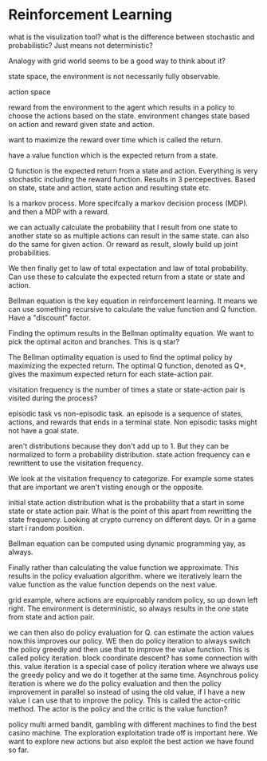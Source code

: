 # Reinforcement Learning

what is the visulization tool? what is the difference between stochastic and probabilistic? Just means not deterministic?

Analogy with grid world seems to be a good way to think about it?

state space, the environment is not necessarily fully observable.

action space

reward from the environment to the agent which results in a policy to choose the actions based on the state. environment changes state based on action and reward given state and action.

want to maximize the reward over time which is called the return.

have a value function which is the expected return from a state.

Q function is the expected return from a state and action. Everything is very stochastic including the reward function. Results in 3 percepectives. Based on state, state and action, state action and resulting state etc.

Is a markov process. More specifcally a markov decision process (MDP). and then a MDP with a reward.

we can actually calculate the probability that I result from one state to another state so as multiple actions can result in the same state. can also do the same for given action. Or reward as result, slowly build up joint probabilities.

We then finally get to law of total expectation and law of total probability. Can use these to calculate the expected return from a state or state and action.

Bellman equation is the key equation in reinforcement learning. It means we can use something recursive to calculate the value function and Q function. Have a "discount" factor.

Finding the optimum results in the Bellman optimality equation. We want to pick the optimal aciton and branches. This is q star?

The Bellman optimality equation is used to find the optimal policy by maximizing the expected return. The optimal Q function, denoted as Q*, gives the maximum expected return for each state-action pair.

visitation frequency is the number of times a state or state-action pair is visited during the process?

episodic task vs non-episodic task. an episode is a sequence of states, actions, and rewards that ends in a terminal state. Non episodic tasks might not have a goal state. 

aren't distributions because they don't add up to 1. But they can be normalized to form a probability distribution. state action frequency can e rewrittent to use the visitation frequency. 

We look at the visitation frequency to categorize. For example some states that are important we aren't visting enough or the opposite.

initial state action distribution what is the probability that a start in some state or state action pair. What is the point of this apart from rewritting the state frequency. Looking at crypto currency on different days. Or in a game start i random position.

Bellman equation can be computed using dynamic programming yay, as always.

Finally rather than calculating the value function we approximate. This results in the policy evaluation algorithm. where we iteratively learn the value function as the value function depends on the next value.

grid example, where actions are equiproably random policy, so up down left right. The environment is deterministic, so always results in the one state from state and action pair.

we can then also do policy evaluation for Q. can estimate the action values now.this improves our policy. WE then do policy iteration to always switch the policy greedly and then use that to improve the value function. This is called policy iteration. block coordinate descent? has some connection with this. value iteration is a special case of policy iteration where we always use the greedy policy and we do it together at the same time. Asynchrous policy iteration is where we do the policy evaluation and then the policy improvement in parallel so instead of using the old value, if I have a new value I can use that to improve the policy. This is called the actor-critic method. The actor is the policy and the critic is the value function?

policy multi armed bandit, gambling with different machines to find the best casino machine. The exploration exploitation trade off is important here. We want to explore new actions but also exploit the best action we have found so far.
